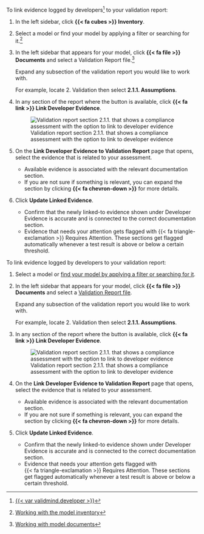 :::: {.content-visible unless-format="revealjs"}
To link evidence logged by developers^[[{{< var validmind.developer >}}](/developer/validmind-library.qmd)] to your validation report:

1. In the left sidebar, click **{{< fa cubes >}} Inventory**.

1. Select a model or find your model by applying a filter or searching for it.^[[Working with the model inventory](/guide/model-inventory/working-with-model-inventory.qmd#search-filter-and-sort-models)]

1. In the left sidebar that appears for your model, click **{{< fa file >}} Documents** and select a Validation Report file.^[[Working with model documents](/guide/templates/working-with-model-documents.qmd)]

   Expand any subsection of the validation report you would like to work with.

   For example, locate 2. Validation then select **2.1.1. Assumptions**.

1. In any section of the report where the button is available, click **{{< fa link >}} Link Developer Evidence**. 

   ![Validation report section 2.1.1. that shows a compliance assessment with the option to link to developer evidence](/guide/model-validation/link-developer-evidence.png){fig-alt="A screenshot of the validation report section 2.1.1. that shows a compliance assessment with the option to link to developer evidence" .screenshot}

1. On the **Link Developer Evidence to Validation Report** page that opens, select the evidence that is related to your assessment. 
   
   - Available evidence is associated with the relevant documentation section. 
   - If you are not sure if something is relevant, you can expand the section by clicking **{{< fa chevron-down >}}** for more details.

1. Click **Update Linked Evidence**.

   - Confirm that the newly linked-to evidence shown under Developer Evidence is accurate and is connected to the correct documentation section.
   - Evidence that needs your attention gets flagged with [{{< fa triangle-exclamation >}} Requires Attention]{.bubble .yellow-bg}. These sections get flagged automatically whenever a test result is above or below a certain threshold.

::::

:::: {.content-hidden unless-format="revealjs"}
To link evidence logged by developers to your validation report:

1. Select a model or [find your model by applying a filter or searching for it](/guide/model-inventory/working-with-model-inventory.qmd#search-filter-and-sort-models){target="_blank"}.

1. In the left sidebar that appears for your model, click **{{< fa file >}} Documents** and select a [Validation Report file](/guide/templates/working-with-model-documents.qmd).

   Expand any subsection of the validation report you would like to work with.

   For example, locate 2. Validation then select **2.1.1. Assumptions**.

1. In any section of the report where the button is available, click **{{< fa link >}} Link Developer Evidence**. 

   ![Validation report section 2.1.1. that shows a compliance assessment with the option to link to developer evidence](/guide/model-validation/link-developer-evidence.png){fig-alt="A screenshot of the validation report section 2.1.1. that shows a compliance assessment with the option to link to evidence" .screenshot}

1. On the **Link Developer Evidence to Validation Report** page that opens, select the evidence that is related to your assessment. 
   
   - Available evidence is associated with the relevant documentation section. 
   - If you are not sure if something is relevant, you can expand the section by clicking **{{< fa chevron-down >}}** for more details.

1. Click **Update Linked Evidence**.

   - Confirm that the newly linked-to evidence shown under Developer Evidence is accurate and is connected to the correct documentation section.
   - Evidence that needs your attention gets flagged with <br>[{{< fa triangle-exclamation >}} Requires Attention]{.bubble .yellow-bg}. These sections get flagged automatically whenever a test result is above or below a certain threshold.

::::



